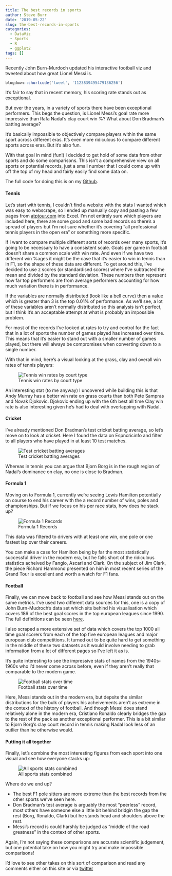 ```yaml
---
title: The best records in sports
author: Steve Burr
date: '2019-05-22'
slug: the-best-records-in-sports
categories:
  - DataViz
  - Sports
  - R
  - ggplot2
tags: []
---
```


Recently John Burn-Murdoch updated his interactive football viz and tweeted about how great Lionel Messi is.

```r
blogdown::shortcode('tweet', '1123839495479136256')
```

It's fair to say that in recent memory, his scoring rate stands out as exceptional.

But over the years, in a variety of sports there have been exceptional performers. This begs the question, is Lionel Messi's goal rate more impressive than Rafa Nadal's clay court win %? What about Don Bradman's batting average?

It's basically impossible to objectively compare players within the same sport across different eras. It's even more ridiculous to compare different sports across eras. But it's also fun.

With that goal in mind (fun!) I decided to get hold of some data from other sports and do some comparisons. This isn't a comprehensive view on all sports or potential records, just a small number that I could come up with off the top of my head and fairly easily find some data on.

The full code for doing this is on my [Github](https://github.com/stevejburr/Sports-stats).


#### Tennis

Let's start with tennis, I couldn't find a website with the stats I wanted which was easy to webscrape, so I ended up manually copy and pasting a few pages from [atptour.com](https://www.atptour.com/en/performance-zone/win-loss-index/career/all/all/) into Excel. I'm not entirely sure which players are included here, there are some good and some bad records so there's a spread of players but I'm not sure whether it's covering "all professional tennis players in the open era" or something more specific.

If I want to compare multiple different sorts of records over many sports, it's going to be necessary to have a consistent scale. Goals per game in football doesn't share a common scale with win rate. And even if we have two different win %ages it might be the case that it's easier to win in tennis than in F1, so the shape of these data are different. To get around this, I've decided to use z scores (or standardised scores) where I've subtracted the mean and divided by the standard deviation. These numbers then represent how far top performers are from average performers accounting for how much variation there is in performance.

If the variables are normally distributed (look like a bell curve) then a value which is greater than 3 is the top 0.01% of performance. As we'll see, a lot of these variables aren't normally distributed so this analysis isn't perfect, but I think it's an acceptable attempt at what is probably an impossible problem.

For most of the records I've looked at rates to try and control for the fact that in a lot of sports the number of games played has increased over time. This means that it's easier to stand out with a smaller number of games played, but there will always be compromises when converting down to a single number.

With that in mind, here's a visual looking at the grass, clay and overall win rates of tennis players:

![Tennis win rates by court type](/post/2019-05-22-the-best-records-in-sports_files/tennis.png)


An interesting stat (to me anyway) I uncovered while building this is that Andy Murray has a better win rate on grass courts than both Pete Sampras and Novak Djokovic. Djokovic ending up with the 6th best all time Clay win rate is also interesting given he's had to deal with overlapping with Nadal.


#### Cricket

I've already mentioned Don Bradman's test cricket batting average, so let's move on to look at cricket. Here I found the data on Espncricinfo and filter to all players who have played in at least 10 test matches.

![Test cricket batting averages](/post/2019-05-22-the-best-records-in-sports_files/cricket.png)

Whereas in tennis you can argue that Bjorn Borg is in the rough region of Nadal's dominance on clay, no one is close to Bradman.

#### Formula 1

Moving on to Formula 1, currently we're seeing Lewis Hamilton potentially on course to end his career with the a record number of wins, poles and championships. But if we focus on his per race stats, how does he stack up?

![Formula 1 Records](/post/2019-05-22-the-best-records-in-sports_files/f1.png)

This data was filtered to drivers with at least one win, one pole or one fastest lap over their careers. 

You can make a case for Hamilton being by far the most statistically successful driver in the modern era, but he falls short of the ridiculous statistics acheived by Fangio, Ascari and Clark. On the subject of Jim Clark, the piece Richard Hammond presented on him in most recent series of the Grand Tour is excellent and worth a watch for F1 fans.

#### Football

Finally, we can move back to football and see how Messi stands out on the same metrics. I've used two different data sources for this, one is a copy of John Burn-Mudroch's data set which sits behind his visualisation which covers 186 of the best goal scores in the top european leagues since 1990. The full definitions can be seen [here](https://johnburnmurdoch.github.io/projects/goal-lines/all-comps/).

I also scraped a more extensive set of data which covers the top 1000 all time goal scorers from each of the top five european leagues and major european club competitions. It turned out to be quite hard to get something in the middle of these two datasets as it would involve needing to grab information from a lot of different pages so I've left it as is.

It's quite interesting to see the impressive stats of names from the 1940s-1960s who I'd never come across before, even if they aren't really that comparable to the modern game.

![Football stats over time](/post/2019-05-22-the-best-records-in-sports_files/football.png)

Here, Messi stands out in the modern era, but depsite the similar distributions for the bulk of players his acheivements aren't as extreme in the context of the history of football. And though Messi does stand relatively alone in the modern era, Cristiano Ronaldo clearly bridges the gap to the rest of the pack as another exceptional performer. This is a bit similar to Bjorn Borg's clay court record in tennis making Nadal look less of an outlier than he otherwise would.


#### Putting it all together 

Finally, let's combine the most interesting figures from each sport into one visual and see how everyone stacks up:

![All sports stats combined](/post/2019-05-22-the-best-records-in-sports_files/main.png)

Where do we end up?

- The best F1 pole sitters are more extreme than the best records from the other sports we've seen here.
- Don Bradman's test average is arguably the most "peerless" record, most others have someone else a little bit behind bridgin the gap the rest (Borg, Ronaldo, Clark) but he stands head and shoulders above the rest.
- Messi's record is could harshly be judged as "middle of the road greatness" in the context of other sports.

Again, I'm not saying these comparisons are accurate scientific judgement, but one potential take on how you might try and make impossible comparisons!

I'd love to see other takes on this sort of comparison and read any comments either on this site or via [twitter](htttp://www.twiter.com/stevejburr)